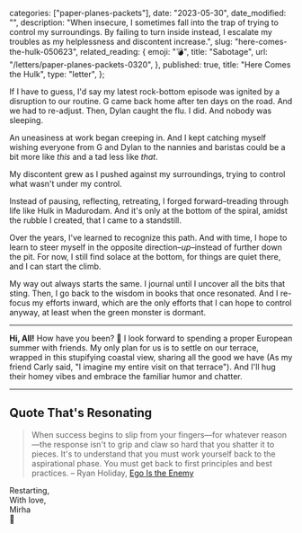 
  categories: ["paper-planes-packets"],
  date: "2023-05-30",
  date_modified: "",
  description:
    "When insecure, I sometimes fall into the trap of trying to control my surroundings. By failing to turn inside instead, I escalate my troubles as my helplessness and discontent increase.",
  slug: "here-comes-the-hulk-050623",
  related_reading: {
    emoji: "💣",
    title: "Sabotage",
    url: "/letters/paper-planes-packets-0320",
  },
  published: true,
  title: "Here Comes the Hulk",
  type: "letter",
};


If I have to guess, I'd say my latest rock-bottom episode was ignited by a disruption to our routine. G came back home after ten days on the road. And we had to re-adjust. Then, Dylan caught the flu. I did. And nobody was sleeping.

An uneasiness at work began creeping in. And I kept catching myself wishing everyone from G and Dylan to the nannies and baristas could be a bit more like _this_ and a tad less like _that_.

My discontent grew as I pushed against my surroundings, trying to control what wasn't under my control.

Instead of pausing, reflecting, retreating, I forged forward–treading through life like Hulk in Madurodam. And it's only at the bottom of the spiral, amidst the rubble I created, that I came to a standstill.

Over the years, I've learned to recognize this path. And with time, I hope to learn to steer myself in the opposite direction–_up_–instead of further down the pit. For now, I still find solace at the bottom, for things are quiet there, and I can start the climb.

My way out always starts the same. I journal until I uncover all the bits that sting. Then, I go back to the wisdom in books that once resonated. And I re-focus my efforts inward, which are the only efforts that I can hope to control anyway, at least when the green monster is dormant.

---

**Hi, All!** How have you been? 🌊 I look forward to spending a proper European summer with friends. My only plan for us is to settle on our terrace, wrapped in this stupifying coastal view, sharing all the good we have (As my friend Carly said, "I imagine my entire visit on that terrace"). And I'll hug their homey vibes and embrace the familiar humor and chatter.

---

## Quote That's Resonating

> When success begins to slip from your fingers—for whatever reason—the response isn't to grip and claw so hard that you shatter it to pieces. It's to understand that you must work yourself back to the aspirational phase. You must get back to first principles and best practices. – Ryan Holiday, [Ego Is the Enemy](/tsop/posts/read-business-books#21-ego-is-the-enemy)

Restarting,\
With love,\
Mirha\
🎇
